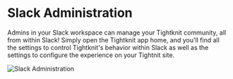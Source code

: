 
# Slack Administration

Admins in your Slack workspace can manage your Tightknit community, all from within Slack! Simply open the Tightknit app home, and you'll find all the settings to control Tightknit's behavior within Slack as well as the settings to configure the experience on your Tightnit site.

![Slack Administration](/slack-administration.png)

<Cards>
  <Card
    title="👨‍👩‍👧‍👦 Community Settings"
    href="/slack-administration/community-settings"
  />
  <Card title="🌐 Site Settings" href="/slack-administration/site-settings" />
  <Card
    title="👥 Member Settings"
    href="/slack-administration/member-settings"
  />
  <Card
    title="📰 Channel & Feed Settings"
    href="/slack-administration/channel-and-feed-settings"
  />
</Cards>
